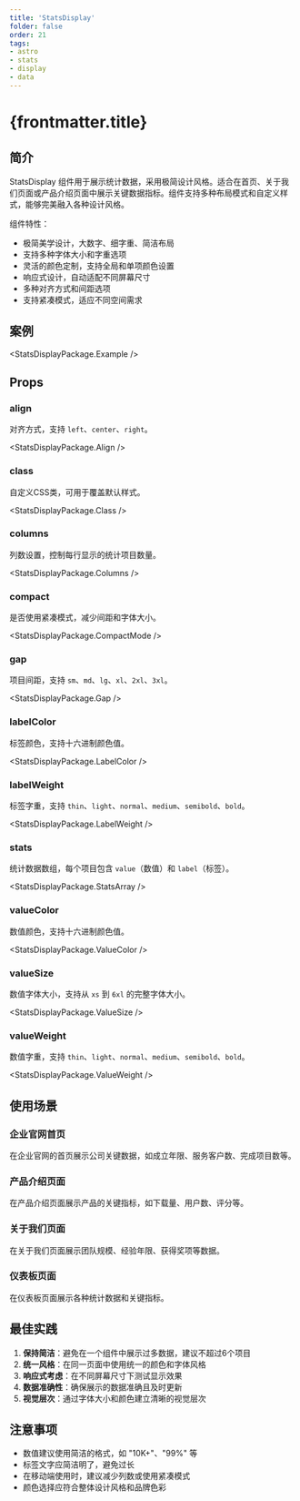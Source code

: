 ```yaml
---
title: 'StatsDisplay'
folder: false
order: 21
tags:
- astro
- stats
- display
- data
---
```



# {frontmatter.title}

## 简介

StatsDisplay 组件用于展示统计数据，采用极简设计风格。适合在首页、关于我们页面或产品介绍页面中展示关键数据指标。组件支持多种布局模式和自定义样式，能够完美融入各种设计风格。

组件特性：

- 极简美学设计，大数字、细字重、简洁布局
- 支持多种字体大小和字重选项
- 灵活的颜色定制，支持全局和单项颜色设置
- 响应式设计，自动适配不同屏幕尺寸
- 多种对齐方式和间距选项
- 支持紧凑模式，适应不同空间需求

## 案例

<StatsDisplayPackage.Example />

## Props

### align

对齐方式，支持 `left`、`center`、`right`。

<StatsDisplayPackage.Align />

### class

自定义CSS类，可用于覆盖默认样式。

<StatsDisplayPackage.Class />

### columns

列数设置，控制每行显示的统计项目数量。

<StatsDisplayPackage.Columns />

### compact

是否使用紧凑模式，减少间距和字体大小。

<StatsDisplayPackage.CompactMode />

### gap

项目间距，支持 `sm`、`md`、`lg`、`xl`、`2xl`、`3xl`。

<StatsDisplayPackage.Gap />

### labelColor

标签颜色，支持十六进制颜色值。

<StatsDisplayPackage.LabelColor />

### labelWeight

标签字重，支持 `thin`、`light`、`normal`、`medium`、`semibold`、`bold`。

<StatsDisplayPackage.LabelWeight />

### stats

统计数据数组，每个项目包含 `value`（数值）和 `label`（标签）。

<StatsDisplayPackage.StatsArray />

### valueColor

数值颜色，支持十六进制颜色值。

<StatsDisplayPackage.ValueColor />

### valueSize

数值字体大小，支持从 `xs` 到 `6xl` 的完整字体大小。

<StatsDisplayPackage.ValueSize />

### valueWeight

数值字重，支持 `thin`、`light`、`normal`、`medium`、`semibold`、`bold`。

<StatsDisplayPackage.ValueWeight />

## 使用场景

### 企业官网首页

在企业官网的首页展示公司关键数据，如成立年限、服务客户数、完成项目数等。

### 产品介绍页面

在产品介绍页面展示产品的关键指标，如下载量、用户数、评分等。

### 关于我们页面

在关于我们页面展示团队规模、经验年限、获得奖项等数据。

### 仪表板页面

在仪表板页面展示各种统计数据和关键指标。

## 最佳实践

1. **保持简洁**：避免在一个组件中展示过多数据，建议不超过6个项目
2. **统一风格**：在同一页面中使用统一的颜色和字体风格
3. **响应式考虑**：在不同屏幕尺寸下测试显示效果
4. **数据准确性**：确保展示的数据准确且及时更新
5. **视觉层次**：通过字体大小和颜色建立清晰的视觉层次

## 注意事项

- 数值建议使用简洁的格式，如 "10K+"、"99%" 等
- 标签文字应简洁明了，避免过长
- 在移动端使用时，建议减少列数或使用紧凑模式
- 颜色选择应符合整体设计风格和品牌色彩
